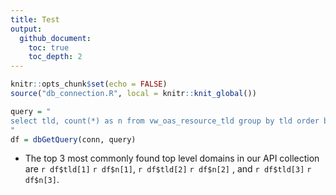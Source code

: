 ```yaml
---
title: Test
output:
  github_document:
    toc: true
    toc_depth: 2
---
```


```r
knitr::opts_chunk$set(echo = FALSE)
source("db_connection.R", local = knitr::knit_global())
```

```r
query = "
select tld, count(*) as n from vw_oas_resource_tld group by tld order by n desc limit 3
"
df = dbGetQuery(conn, query)
```

- The top 3 most commonly found top level domains in our API collection are 
`r df$tld[1]` `r df$n[1]`,
`r df$tld[2]` `r df$n[2]` ,
and `r df$tld[3]` `r df$n[3]`.

